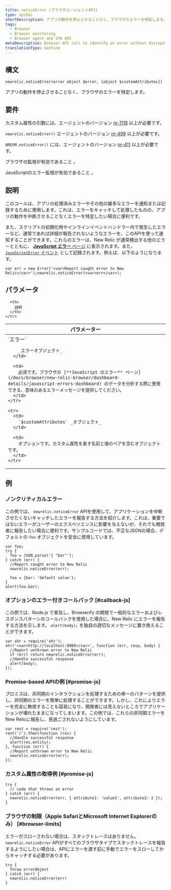```yaml
---
title: noticeError (ブラウザエージェントAPI)
type: apiDoc
shortDescription: アプリの動作を停止させることなく、ブラウザのエラーを特定します。
tags:
  - Browser
  - Browser monitoring
  - Browser agent and SPA API
metaDescription: Browser API call to identify an error without disrupting your app's operations.
translationType: machine
---
```


## 構文

```
newrelic.noticeError(error object $error, [object $customAttributes])
```

アプリの動作を停止させることなく、ブラウザのエラーを特定します。

## 要件

カスタム属性の引数には、エージェントのバージョン [nr-1118](/docs/release-notes/new-relic-browser-release-notes/browser-agent-release-notes) 以上が必要です。

`newrelic.noticeError()` エージェントのバージョン [nr-499](/docs/release-notes/new-relic-browser-release-notes/browser-agent-release-notes) 以上が必要です。

`NREUM.noticeError()` には、エージェントのバージョン [nr-411](/docs/release-notes/new-relic-browser-release-notes/browser-agent-release-notes) 以上が必要です。

ブラウザの監視が有効であること [](/docs/browser/new-relic-browser/getting-started/browser-settings)。

JavaScriptのエラー監視が有効であること [](/docs/browser/new-relic-browser/browser-pro-features/javascript-errors-page-detect-analyze-errors)。

## 説明

このコールは、アプリの処理済みエラーやその他の雑多なエラーを通知または記録するために使用します。これは、エラーをキャッチして処理したものの、アプリの動作を中断させることなくエラーを特定したい場合に便利です。

また、スクリプトの初期化時やインラインイベントハンドラー内で発生したエラーなど、通常であれば詳細が報告されないようなエラーを、このAPIを使って通知することができます。これらのエラーは、New Relic が通常検出する他のエラーとともに、 [**JavaScript エラー** ページ](/docs/browser/new-relic-browser/dashboard-details/javascript-errors-dashboard) に表示されます。また、 [`JavaScriptError` イベント](/attribute-dictionary/?event=JavaScriptError) として記録されます。例えば、以下のようになります。

```
var err = new Error('<var>Report caught error to New Relic</var>');newrelic.noticeError(<var>err</var>);
```

## パラメータ

<table>
  <thead>
    <tr>
      <th width="30%">
        パラメーター
      </th>

      <th>
        説明
      </th>
    </tr>
  </thead>

  <tbody>
    <tr>
      <td>
        `エラー`

        _エラーオブジェクト_
      </td>

      <td>
        必須です。ブラウザの [**JavaScript のエラー** ページ](/docs/browser/new-relic-browser/dashboard-details/javascript-errors-dashboard) のデータを分析する際に使用できる、意味のあるエラーメッセージを提供してください。
      </td>
    </tr>

    <tr>
      <td>
        `$customAttributes` _オブジェクト_
      </td>

      <td>
        オプションです。カスタム属性を表す名前と値のペアを含むオブジェクトです。
      </td>
    </tr>
  </tbody>
</table>

## 例

### ノンクリティカルエラー

この例では、 `newrelic.noticeError` APIを使用して、アプリケーションを中断させたくないキャッチしたエラーを報告する方法を紹介します。これは、重要ではないエラーがユーザーのエクスペリエンスに影響を与えないが、それでも開発者に報告したい場合に便利です。サンプルコードでは、不正なJSONの場合、デフォルトの `foo` オブジェクトを安全に使用しています。

```
var foo;
try {
  foo = JSON.parse('{ "bar"');
} catch (err) {
  //Report caught error to New Relic
  newrelic.noticeError(err);

  foo = {bar: 'default value'};
}
alert(foo.bar);
```

### オプションのエラー付きコールバック [#callback-js]

この例では、Node.js で普及し、Browserify の開発で一般的なエラーおよびレスポンスパターンのコールバックを使用した場合に、New Relic にエラーを報告する方法を示します。 `alert(body);` を独自の適切なメッセージに置き換えることができます。

```
var xhr = require('xhr');
xhr('<var>http://localhost:8080</var>', function (err, resp, body) {
  //Report unthrown error to New Relic
  if (err) return newrelic.noticeError(err);
  //Handle successful response
  alert(body);
});
```

### Promise-based APIの例 [#promise-js]

プロミスは、非同期のインタラクションを処理するための単一のパターンを提供し、非同期のエラーを簡単に処理することができます。しかし、これによりエラーを完全に無視することも容易になり、開発者には見えないところでアプリケーションが壊れたままになってしまいます。この例では、これらの非同期エラーをNew Relicに報告し、見過ごされないようにしています。

```
var rest = require('rest');
rest('/').then(function (res) {
  //Handle successful response
  alert(res.entity);
}, function (err) {
  //Report unthrown error to New Relic
  newrelic.noticeError(err);
});
```

### カスタム属性の取得例 [#promise-js]

```
try {
  // code that throws an error
} catch (err) {
  newrelic.noticeError(err, { attribute1: 'value1', attribute2: 2 });
}
```

### ブラウザの制限（Apple SafariとMicrosoft Internet Explorerのみ） [#browser-limits]

エラーがスローされない場合は、スタックトレースはありません。 `newrelic.noticeError` APIがすべてのブラウザタイプでスタックトレースを報告するようにしたい場合は、APIにエラーを渡す前に手動でエラーをスローしてからキャッチする必要があります。

```
try {
  throw errorObject
} catch (err) {
  newrelic.noticeError(err)
}
```
